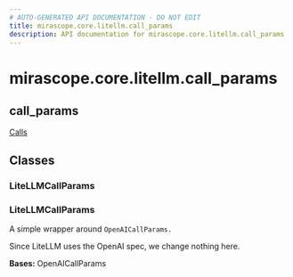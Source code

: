 ```yaml
---
# AUTO-GENERATED API DOCUMENTATION - DO NOT EDIT
title: mirascope.core.litellm.call_params
description: API documentation for mirascope.core.litellm.call_params
---
```


# mirascope.core.litellm.call_params

## <ApiType type="Module" module="mirascope.core.litellm.call_params" path="core/litellm/call_params" symbolName="call_params" /> call_params

<Info title="Usage">

[Calls](/docs/mirascope/learn/calls#provider-specific-parameters)

</Info>

## Classes

### LiteLLMCallParams

### <ApiType type="Class" module="mirascope.core.litellm.call_params" path="core/litellm/call_params" symbolName="LiteLLMCallParams" /> LiteLLMCallParams

A simple wrapper around `OpenAICallParams.`

Since LiteLLM uses the OpenAI spec, we change nothing here.

**Bases:** OpenAICallParams



